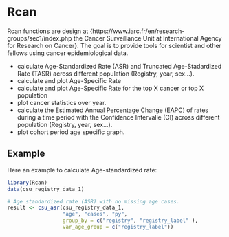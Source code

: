 
# Rcan

Rcan functions are design at {https://www.iarc.fr/en/research-groups/sec1/index.php the Cancer Surveillance Unit at International Agency for Research on Cancer}. The goal is to provide tools for scientist and other fellows using cancer epidemiological data. 

* calculate Age-Standardized Rate (ASR) and Truncated Age-Stadardized Rate (TASR) across different population (Registry, year, sex...).
* calculate and plot Age-Specific Rate
* calculate and plot Age-Specific Rate for the top X cancer or top X population
* plot cancer statistics over year.
* calculate the Estimated Annual Percentage Change (EAPC) of rates during a time period with the Confidence Intervalle (CI) across different population (Registry, year, sex...).
* plot cohort period age specific graph.



## Example

Here an example to calculate Age-standardized rate:

```r
library(Rcan)
data(csu_registry_data_1)

# Age standardized rate (ASR) with no missing age cases.
result <- csu_asr(csu_registry_data_1, 
                  "age", "cases", "py",
                  group_by = c("registry", "registry_label" ),
                  var_age_group = c("registry_label"))
```
